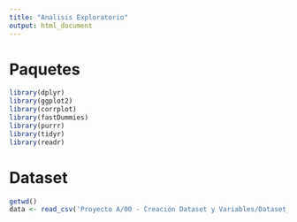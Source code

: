 ```yaml
---
title: "Analisis Exploratorio"
output: html_document
---
```


# Paquetes

```r
library(dplyr)
library(ggplot2)
library(corrplot)
library(fastDummies)
library(purrr)
library(tidyr)
library(readr)
```


# Dataset

```r
getwd()
data <- read_csv('Proyecto A/00 - Creación Dataset y Variables/Dataset_Modelos.csv')
```


